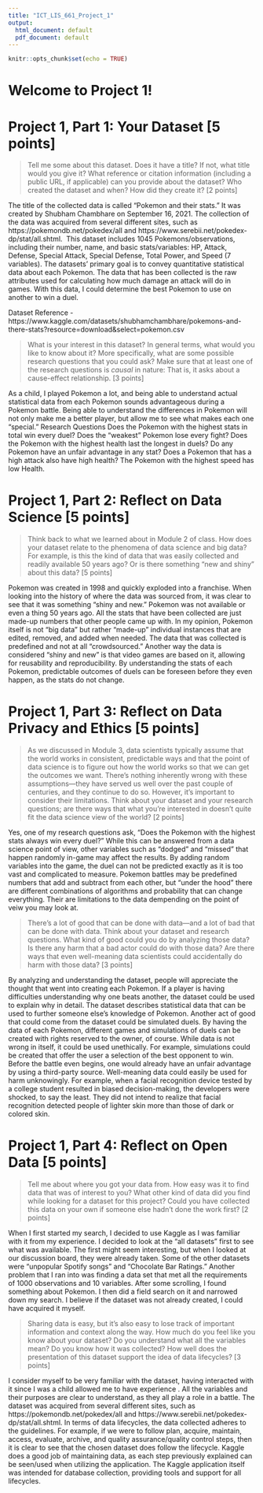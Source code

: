 ```yaml
---
title: "ICT_LIS_661_Project_1"
output:
  html_document: default
  pdf_document: default
---
```


```r
knitr::opts_chunk$set(echo = TRUE)
```

# Welcome to Project 1!

# Project 1, Part 1: Your Dataset [5 points]

> Tell me some about this dataset. Does it have a title? If not, what title would you give it? What reference or citation information (including a public URL, if applicable) can you provide about the dataset? Who created the dataset and when? How did they create it? [2 points]

The title of the collected data is called "Pokemon and their stats." It was created by Shubham Chambhare on September 16, 2021. The collection of the data was acquired from several different sites, such as https://pokemondb.net/pokedex/all and https://www.serebii.net/pokedex-dp/stat/all.shtml. 
This dataset includes 1045 Pokemons/observations, including their number, name, and basic stats/variables: HP, Attack, Defense, Special Attack, Special Defense, Total Power, and Speed (7 variables). The datasets' primary goal is to convey quantitative statistical data about each Pokemon. The data that has been collected is the raw attributes used for calculating how much damage an attack will do in games. With this data, I could determine the best Pokemon to use on another to win a duel.

Dataset Reference - https://www.kaggle.com/datasets/shubhamchambhare/pokemons-and-there-stats?resource=download&select=pokemon.csv


> What is your interest in this dataset? In general terms, what would you like to know about it? More specifically, what are some possible research questions that you could ask? Make sure that at least one of the research questions is *causal* in nature: That is, it asks about a cause-effect relationship. [3 points]


As a child, I played Pokemon a lot, and being able to understand actual statistical data from each Pokemon sounds advantageous during a Pokemon battle. Being able to understand the differences in Pokemon will not only make me a better player, but allow me to see what makes each one "special."
Research Questions
Does the Pokemon with the highest stats in total win every duel?
Does the "weakest" Pokemon lose every fight?
Does the Pokemon with the highest health last the longest in duels?
Do any Pokemon have an unfair advantage in any stat?
Does a Pokemon that has a high attack also have high health?
The Pokemon with the highest speed has low Health.

# Project 1, Part 2: Reflect on Data Science [5 points]

> Think back to what we learned about in Module 2 of class. How does your dataset relate to the phenomena of data science and big data? For example, is this the kind of data that was easily collected and readily available 50 years ago? Or is there something "new and shiny" about this data? [5 points]

Pokemon was created in 1998 and quickly exploded into a franchise. When looking into the history of where the data was sourced from, it was clear to see that it was something "shiny and new." Pokemon was not available or even a thing 50 years ago. All the stats that have been collected are just made-up numbers that other people came up with. In my opinion, Pokemon itself is not "big data" but rather "made-up" individual instances that are edited, removed, and added when needed. The data that was collected is predefined and not at all "crowdsourced." Another way the data is considered "shiny and new" is that video games are based on it, allowing for reusability and reproducibility. By understanding the stats of each Pokemon, predictable outcomes of duels can be foreseen before they even happen, as the stats do not change.

# Project 1, Part 3: Reflect on Data Privacy and Ethics [5 points]

> As we discussed in Module 3, data scientists typically assume that the world works in consistent, predictable ways and that the point of data science is to figure out how the world works so that we can get the outcomes we want. There's nothing inherently wrong with these assumptions—they have served us well over the past couple of centuries, and they continue to do so. However, it's important to consider their limitations. Think about your dataset and your research questions; are there ways that what you're interested in doesn't quite fit the data science view of the world? [2 points]

Yes, one of my research questions ask, "Does the Pokemon with the highest stats always win every duel?" While this can be answered from a data science point of view, other variables such as "dodged" and "missed" that happen randomly in-game may affect the results. By adding random variables into the game, the duel can not be predicted exactly as it is too vast and complicated to measure. Pokemon battles may be predefined numbers that add and subtract from each other, but "under the hood" there are different combinations of algorithms and probability that can change everything. Their are limitations to the data dempending on the point of veiw you may look at.

> There's a lot of good that can be done with data—and a lot of bad that can be done with data. Think about your dataset and research questions. What kind of good could you do by analyzing those data? Is there any harm that a bad actor could do with those data? Are there ways that even well-meaning data scientists could accidentally do harm with those data? [3 points]

By analyzing and understanding the dataset, people will appreciate the thought that went into creating each Pokemon. If a player is having difficulties understanding why one beats another, the dataset could be used to explain why in detail. The dataset describes statistical data that can be used to further someone else's knowledge of Pokemon. Another act of good that could come from the dataset could be simulated duels. By having the data of each Pokemon, different games and simulations of duels can be created with rights reserved to the owner, of course. While data is not wrong in itself, it could be used unethically. For example, simulations could be created that offer the user a selection of the best opponent to win. Before the battle even begins, one would already have an unfair advantage by using a third-party source. Well-meaning data could easily be used for harm unknowingly. For example, when a facial recognition device tested by a college student resulted in biased decision-making, the developers were shocked, to say the least. They did not intend to realize that facial recognition detected people of lighter skin more than those of dark or colored skin.

# Project 1, Part 4: Reflect on Open Data [5 points]

> Tell me about where you got your data from. How easy was it to find data that was of interest to you? What other kind of data did you find while looking for a dataset for this project? Could you have collected this data on your own if someone else hadn't done the work first? [2 points]

When I first started my search, I decided to use Kaggle as I was familiar with it from my experience. I decided to look at the "all datasets" first to see what was available. The first might seem interesting, but when I looked at our discussion board, they were already taken. Some of the other datasets were "unpopular Spotify songs" and "Chocolate Bar Ratings." Another problem that I ran into was finding a data set that met all the requirements of 1000 observations and 10 variables. After some scrolling, I found something about Pokemon. I then did a field search on it and narrowed down my search. I believe if the dataset was not already created, I could have acquired it myself.

> Sharing data is easy, but it's also easy to lose track of important information and context along the way. How much do you feel like you know about your dataset? Do you understand what all the variables mean? Do you know how it was collected? How well does the presentation of this dataset support the idea of data lifecycles? [3 points]

I consider myself to be very familiar with the dataset, having interacted with it since I was a child allowed me to have experience . All the variables and their purposes are clear to understand, as they all play a role in a battle. The dataset was acquired from several different sites, such as https://pokemondb.net/pokedex/all and https://www.serebii.net/pokedex-dp/stat/all.shtml. In terms of data lifecycles, the data collected adheres to the guidelines. For example, if we were to follow plan, acquire, maintain, access, evaluate, archive, and quality assurance/quality control steps, then it is clear to see that the chosen dataset does follow the lifecycle. Kaggle does a good job of maintaining data, as each step previously explained can be seen/used when utilizing the application. The Kaggle application itself was intended for database collection, providing tools and support for all lifecycles.
